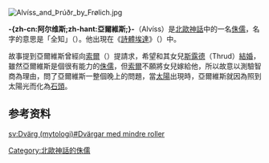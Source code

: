 {{Refimprove|time=2020-10-31T03:23:12+00:00}}
{{noteTA
|T=zh-cn:阿尔维斯;zh-hant:亞爾維斯;
|1=zh-cn:阿尔维斯;zh-hant:亞爾維斯;
|2=zh-cn:托尔;zh-hant:索爾;
}}
[[File:Alvíss_and_Þrúðr_by_Frølich.jpg|right]]
{{中文译名
| putonghua = 阿尔维斯<ref>{{Cite book | author = 鲁刚（主编） | title = [[世界神话辞典|世界神话辞典]] | location = 中国 | publisher = 辽宁人民出版社 | date = 1989-11 | pages = 696 | ISBN = 7-205-00960-X | accessdate = 2020-10-29 | language = zh-cn | quote = -{阿尔维斯}-}}</ref>
| taiwan = 亞爾維斯
| cantonese =
}}

'''-{zh-cn:阿尔维斯;zh-hant:亞爾維斯;}-'''（Alvíss）是[[北歐神話|北歐神話]]中的一名[[侏儒_(北歐神話)|侏儒]]，名字的意思是「全知」（{{lang|en|All-Wise}}）。他出現在《[[詩體埃達|詩體埃達]]》（{{lang|en|Poetic Edda}}）中。

故事提到亞爾維斯曾經向[[索爾|索爾]]（{{lang|en|Thor}}）提請求，希望和其女兒[[斯露德|斯露德]]（Thrud）[[結婚|結婚]]，雖然亞爾維斯是個很有能力的[[侏儒_(北歐神話)|侏儒]]，但[[索爾|索爾]]不願將女兒嫁給他，所以故意以測驗智商為理由，問了亞爾維斯一整個晚上的問題，當[[太陽|太陽]]出現時，亞爾維斯就因為照到太陽光而化為[[石頭|石頭]]。

== 参考资料 ==
{{reflist}}

{{北歐神話}}
[[Category:北歐神話的侏儒|Category:北歐神話的侏儒]]

[[sv:Dvärg_(mytologi)#Dvärgar_med_mindre_roller|sv:Dvärg (mytologi)#Dvärgar med mindre roller]]